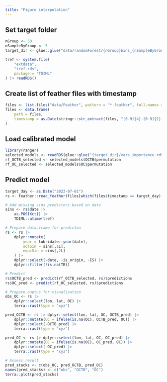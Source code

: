 ```yaml
---
title: "Figure interpolation"
---
```


## Set target folder

```r
nGroup <- 50
nSampleByGroup <- 5
target_dir <- glue::glue("data/randomForest/{nGroup}bins_{nSampleByGroup}samples")
```

```r
tref <- system.file(
    "extdata",
    "tref.rds",
    package = "TDIML"
) |> readRDS()
```

## Create list of feather files with timestamp

```r
files <- list.files("data/Feather", pattern = "*.feather", full.names = TRUE)
files <- data.frame(
    path = files,
    timestamp = as.Date(stringr::str_extract(files, "[0-9]{4}-[0-9]{2}-[0-9]{2}"))
)
```

## Load calibrated model

```r
library(ranger)
selected_models <- readRDS(glue::glue("{target_dir}/vars_importance.rds"))
rf_OCTB_selected <- selected_models$OCTB$permutation
rf_OC_selected <- selected_models$OC$permutation
```

## Predict model

```r
target_day <- as.Date("2023-07-01")
rs <- feather::read_feather(files[which(files$timestamp == target_day),"path"])

# Add missing sins predictors based on date 
sins <- rs$date |>
    as.POSIXct() |>
    TDIML::atime(tref)

# Prepare data.frame for predicton
rs <- rs |>
    dplyr::mutate(
        year = lubridate::year(date),
        solSin = sins[,1L],
        equiSin = sins[,2L]
    ) |>
    dplyr::select(-date, -is_origin, -IS) |>
    dplyr::filter(!is.na(TB))

# Predict
rs$OCTB_pred <- predict(rf_OCTB_selected, rs)$predictions
rs$OC_pred <- predict(rf_OC_selected, rs)$predictions

# Prepare ouptus for visualisation
obs_OC <- rs |> 
    dplyr::select(lon, lat, OC) |> 
    terra::rast(type = "xyz")

pred_OCTB <- rs |> dplyr::select(lon, lat, OC, OCTB_pred) |> 
    dplyr::mutate(OC = ifelse(is.na(OC), OCTB_pred, OC)) |>
    dplyr::select(-OCTB_pred) |>
    terra::rast(type = "xyz")

pred_OC <- rs |> dplyr::select(lon, lat, OC, OC_pred) |> 
    dplyr::mutate(OC = ifelse(is.na(OC), OC_pred, OC)) |>
    dplyr::select(-OC_pred) |>
    terra::rast(type = "xyz")

# Assess result
pred_stacks <- c(obs_OC, pred_OCTB, pred_OC)
names(pred_stacks) <- c("obs", "OCTB", "OC")
terra::plot(pred_stacks)
```
